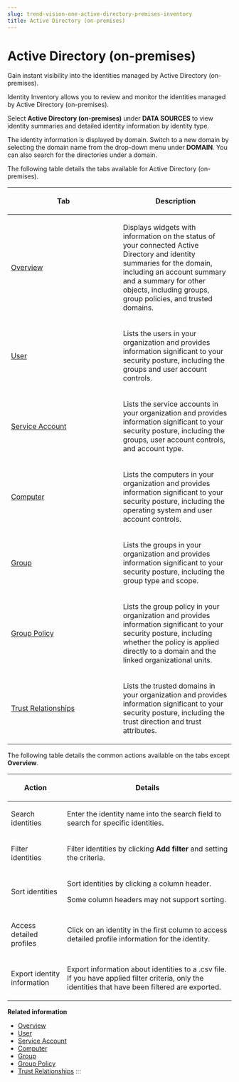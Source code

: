 ```yaml
---
slug: trend-vision-one-active-directory-premises-inventory
title: Active Directory (on-premises)
---
```

# Active Directory (on-premises)

Gain instant visibility into the identities managed by Active Directory (on-premises).

Identity Inventory allows you to review and monitor the identities managed by Active Directory (on-premises).

Select **Active Directory (on-premises)** under **DATA SOURCES** to view identity summaries and detailed identity information by identity type.

The identity information is displayed by domain. Switch to a new domain by selecting the domain name from the drop-down menu under **DOMAIN**. You can also search for the directories under a domain.

The following table details the tabs available for Active Directory (on-premises).

<table>
<colgroup>
<col style="width: 50%" />
<col style="width: 50%" />
</colgroup>
<thead>
<tr>
<th><p>Tab</p></th>
<th><p>Description</p></th>
</tr>
</thead>
<tbody>
<tr>
<td><p><a href="trend-vision-one-id-security-ad-overview">Overview</a></p></td>
<td><p>Displays widgets with information on the status of your connected Active Directory and identity summaries for the domain, including an account summary and a summary for other objects, including groups, group policies, and trusted domains.</p></td>
</tr>
<tr>
<td><p><a href="trend-vision-one-ad-user">User</a></p></td>
<td><p>Lists the users in your organization and provides information significant to your security posture, including the groups and user account controls.</p></td>
</tr>
<tr>
<td><p><a href="trend-vision-one-ad-service-account">Service Account</a></p></td>
<td><p>Lists the service accounts in your organization and provides information significant to your security posture, including the groups, user account controls, and account type.</p></td>
</tr>
<tr>
<td><p><a href="trend-vision-one-ad-computer">Computer</a></p></td>
<td><p>Lists the computers in your organization and provides information significant to your security posture, including the operating system and user account controls.</p></td>
</tr>
<tr>
<td><p><a href="trend-vision-one-ad-group">Group</a></p></td>
<td><p>Lists the groups in your organization and provides information significant to your security posture, including the group type and scope.</p></td>
</tr>
<tr>
<td><p><a href="trend-vision-one-ad-group-policy">Group Policy</a></p></td>
<td><p>Lists the group policy in your organization and provides information significant to your security posture, including whether the policy is applied directly to a domain and the linked organizational units.</p></td>
</tr>
<tr>
<td><p><a href="trend-vision-one-trusted-domains">Trust Relationships</a></p></td>
<td><p>Lists the trusted domains in your organization and provides information significant to your security posture, including the trust direction and trust attributes.</p></td>
</tr>
</tbody>
</table>

The following table details the common actions available on the tabs except **Overview**.

<table>
<colgroup>
<col style="width: 25%" />
<col style="width: 75%" />
</colgroup>
<thead>
<tr>
<th><p>Action</p></th>
<th><p>Details</p></th>
</tr>
</thead>
<tbody>
<tr>
<td><p>Search identities</p></td>
<td><p>Enter the identity name into the search field to search for specific identities.</p></td>
</tr>
<tr>
<td><p>Filter identities</p></td>
<td><p>Filter identities by clicking <strong>Add filter</strong> and setting the criteria.</p></td>
</tr>
<tr>
<td><p>Sort identities</p></td>
<td><p>Sort identities by clicking a column header.</p>
<p>Some column headers may not support sorting.</p></td>
</tr>
<tr>
<td><p>Access detailed profiles</p></td>
<td><p>Click on an identity in the first column to access detailed profile information for the identity.</p></td>
</tr>
<tr>
<td><p>Export identity information</p></td>
<td><p>Export information about identities to a .csv file. If you have applied filter criteria, only the identities that have been filtered are exported.</p></td>
</tr>
</tbody>
</table>

**Related information**

- [Overview](id-security-ad-overview.md "View identity provider status, key metrics, and critical alerts related to Active Directory.")
- [User](ad-user.md "View details of users in your organization and information related to their security.")
- [Service Account](ad-service-account.md "View details about the service accounts in your organization.")
- [Computer](ad-computer.md "View details about the computers in your organization.")
- [Group](ad-group.md "View details about the groups in your organization.")
- [Group Policy](ad-group-policy.md "View detailed identity information about the group policies in your organization.")
- [Trust Relationships](trusted-domains.md "View information about trust relationships of a domain in Active Directory (on-premises).")
:::
